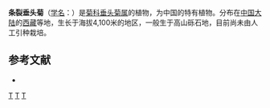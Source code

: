 {{Speciesbox
| name = 条裂垂头菊
| status = 
| status_system = 
| image =
| genus = Cremanthodium
| species = laciniatum
| authority = Ling et [[陈艺林|Y. L. Chen]] ex [[刘尚武|S. W. Liu]]
}}

'''条裂垂头菊'''（[[学名|学名]]：{{lang|la|''Cremanthodium laciniatum''}}）是[[菊科|菊科]][[垂头菊属|垂头菊属]]的植物，为中国的特有植物。分布在[[中国大陆|中国大陆]]的[[西藏|西藏]]等地，生长于海拔4,100米的地区，一般生于高山砾石地，目前尚未由人工引种栽培。

== 参考文献 ==
<div class="references-small">
* {{cite web| url =http://www.bioinfo.cn/db05/KmzwSpecies.php?action=view&id=3571| title =条裂垂头菊| work =《中国高等植物数据库全库》| publisher =中国科学院微生物研究所| author =昆明植物研究所| accessdate =2009-02-25| deadurl =yes| archiveurl =https://web.archive.org/web/20160305014020/http://www.bioinfo.cn/db05/KmzwSpecies.php?action=view&id=3571| archivedate =2016-03-05}}
</div>
{{Taxonbar|from=Q11099851}}

[[Category:垂头菊属|T]]
[[Category:中國特有植物|T]]
[[Category:西藏植物|T]]